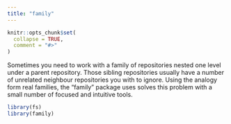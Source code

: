 ```yaml
---
title: "family"
---
```


```r
knitr::opts_chunk$set(
  collapse = TRUE,
  comment = "#>"
)
```


Sometimes you need to work with a family of repositories nested one level under a parent repository. Those sibling repositories usually have a number of unrelated neighbour repositories you with to ignore. Using the analogy form real families, the "family" package uses solves this problem with a small number of focused and intuitive tools.


```r
library(fs)
library(family)
```

